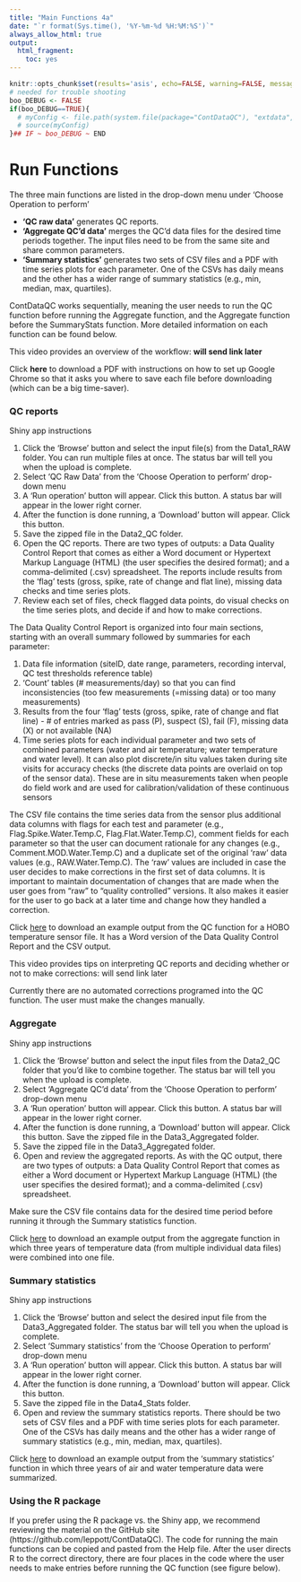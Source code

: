 ```yaml
---
title: "Main Functions 4a"
date: "`r format(Sys.time(), '%Y-%m-%d %H:%M:%S')`"
always_allow_html: true
output:
  html_fragment:
    toc: yes
---
```


```r
knitr::opts_chunk$set(results='asis', echo=FALSE, warning=FALSE, message = FALSE)
# needed for trouble shooting
boo_DEBUG <- FALSE
if(boo_DEBUG==TRUE){
  # myConfig <- file.path(system.file(package="ContDataQC"), "extdata", "config.ORIG.R")
  # source(myConfig)
}## IF ~ boo_DEBUG ~ END
```

# Run Functions

The three main functions are listed in the drop-down menu under ‘Choose Operation to perform’

* **‘QC raw data’** generates QC reports.
* **‘Aggregate QC’d data’** merges the QC'd data files for the desired time periods together. The input files need to be from the same site and share common parameters.
* **‘Summary statistics’** generates two sets of CSV files and a PDF with time series plots for each parameter. One of the CSVs has daily means and the other has a wider range of summary statistics (e.g., min, median, max, quartiles).

ContDataQC works sequentially, meaning the user needs to run the QC function before running the Aggregate function, and the Aggregate function before the SummaryStats function. More detailed information on each function can be found below. 

This video provides an overview of the workflow: **will send link later**

Click **here** to download a PDF with instructions on how to set up Google Chrome so that it asks you where to save each file before downloading (which can be a big time-saver).

### QC reports
Shiny app instructions

1. Click the ‘Browse’ button and select the input file(s) from the Data1_RAW folder. You can run multiple files at once. The status bar will tell you when the upload is complete. 
2. Select ‘QC Raw Data’ from the ‘Choose Operation to perform’ drop-down menu
3. A ‘Run operation’ button will appear. Click this button. A status bar will appear in the lower right corner.
4. After the function is done running, a ‘Download’ button will appear. Click this button.
5. Save the zipped file in the Data2_QC folder.
6. Open the QC reports. There are two types of outputs: a Data Quality Control Report that comes as either a Word document or Hypertext Markup Language (HTML) (the user specifies the desired format); and a comma-delimited (.csv) spreadsheet. The reports include results from the ‘flag’ tests (gross, spike, rate of change and flat line), missing data checks and time series plots.
7. Review each set of files, check flagged data points, do visual checks on the time series plots, and decide if and how to make corrections.

The Data Quality Control Report is organized into four main sections, starting with an overall summary followed by summaries for each parameter:

1. Data file information (siteID, date range, parameters, recording interval, QC test thresholds reference table)
2. ‘Count’ tables (# measurements/day) so that you can find inconsistencies (too few measurements (=missing data) or too many measurements)
3. Results from the four ‘flag’ tests (gross, spike, rate of change and flat line) - # of entries marked as pass (P), suspect (S), fail (F), missing data (X) or not available (NA)
4. Time series plots for each individual parameter and two sets of combined parameters (water and air temperature; water temperature and water level). It can also plot discrete/in situ values taken during site visits for accuracy checks (the discrete data points are overlaid on top of the sensor data). These are in situ measurements taken when people do field work and are used for calibration/validation of these continuous sensors

The CSV file contains the time series data from the sensor plus additional data columns with flags for each test and parameter (e.g., Flag.Spike.Water.Temp.C, Flag.Flat.Water.Temp.C), comment fields for each parameter so that the user can document rationale for any changes (e.g., Comment.MOD.Water.Temp.C) and a duplicate set of the original ‘raw’ data values (e.g., RAW.Water.Temp.C). The ‘raw’ values are included in case the user decides to make corrections in the first set of data columns. It is important to maintain documentation of changes that are made when the user goes from “raw” to “quality controlled” versions. It also makes it easier for the user to go back at a later time and change how they handled a correction.

Click [here](https://github.com/leppott/ContDataQC/tree/dev_shinymods/Documents/Run_Functions_Files) to download an example output from the QC function for a HOBO temperature sensor file. It has a Word version of the Data Quality Control Report and the CSV output.

This video provides tips on interpreting QC reports and deciding whether or not to make corrections: will send link later

Currently there are no automated corrections programed into the QC function. The user must make the changes manually.

### Aggregate
Shiny app instructions

1. Click the ‘Browse’ button and select the input files from the Data2_QC folder that you’d like to combine together. The status bar will tell you when the upload is complete. 
2. Select ‘Aggregate QC’d data’ from the ‘Choose Operation to perform’ drop-down menu
3. A ‘Run operation’ button will appear. Click this button. A status bar will appear in the lower right corner.
4. After the function is done running, a ‘Download’ button will appear. Click this button.
Save the zipped file in the Data3_Aggregated folder.
5. Save the zipped file in the Data3_Aggregated folder.
6. Open and review the aggregated reports. As with the QC output, there are two types of outputs: a Data Quality Control Report that comes as either a Word document or Hypertext Markup Language (HTML) (the user specifies the desired format); and a comma-delimited (.csv) spreadsheet. 

Make sure the CSV file contains data for the desired time period before running it through the Summary statistics function.

Click [here](https://github.com/leppott/ContDataQC/tree/dev_shinymods/Documents/Run_Functions_Files) to download an example output from the aggregate function in which three years of temperature data (from multiple individual data files) were combined into one file.

### Summary statistics
Shiny app instructions

1. Click the ‘Browse’ button and select the desired input file from the Data3_Aggregated folder. The status bar will tell you when the upload is complete. 
2. Select ‘Summary statistics’ from the ‘Choose Operation to perform’ drop-down menu
3. A ‘Run operation’ button will appear. Click this button. A status bar will appear in the lower right corner. 
4. After the function is done running, a ‘Download’ button will appear. Click this button.
5. Save the zipped file in the Data4_Stats folder.
6. Open and review the summary statistics reports. There should be two sets of CSV files and a PDF with time series plots for each parameter. One of the CSVs has daily means and the other has a wider range of summary statistics (e.g., min, median, max, quartiles).

Click [here](https://github.com/leppott/ContDataQC/tree/dev_shinymods/Documents/Run_Functions_Files) to download an example output from the ‘summary statistics’ function in which three years of air and water temperature data were summarized.

### Using the R package
If you prefer using the R package vs. the Shiny app, we recommend reviewing the material on the GitHub site (https://github.com/leppott/ContDataQC). The code for running the main functions can be copied and pasted from the Help file. After the user directs R to the correct directory, there are four places in the code where the user needs to make entries before running the QC function (see figure below).
